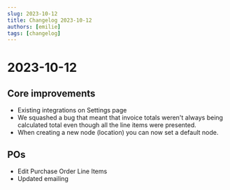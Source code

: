 ```yaml
---
slug: 2023-10-12
title: Changelog 2023-10-12
authors: [emilie]
tags: [changelog]
---
```

# 2023-10-12

## Core improvements
* Existing integrations on Settings page
* We squashed a bug that meant that invoice totals weren't always being calculated total even though all the line items were presented.
* When creating a new node (location) you can now set a default node. 

## POs
* Edit Purchase Order Line Items
* Updated emailing





